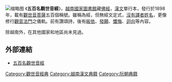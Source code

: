 {{Orphan|time=2017-11-25T13:07:28+00:00}}
[[File:五百名观世音经.JPG|缩略图]]
{{Wikisource}}
《'''五百名觀世音經'''》，[[越南國家圖書館|越南國家圖書館]]藏[[佛經|佛經]]，[[漢文|漢文]]單行本，發行於1898年，載有[[觀世音菩薩|觀世音菩薩]]五百個稱號。雖稱為經，但無經文定式，[[匿名|沒有譯者姓名]]，更像修行[[觀音法門|觀音法門]]之儀軌。前有讚頌詩，後有[[皈依|皈依]]、[[發願|發願]]、[[懺悔|懺悔]]、[[迴向|迴向]]等內容。

除越南外，在其他國家和地區尚未見過。

== 外部連結 ==
* [http://hannom.nlv.gov.vn/hannom/cgi-bin/hannom?a=d&d=BNTwEHieafjbn1898&e=-------vi-20--1--txt-txIN%7CtxME------ 五百名觀世音經]{{Wayback|url=http://hannom.nlv.gov.vn/hannom/cgi-bin/hannom?a=d&d=BNTwEHieafjbn1898&e=-------vi-20--1--txt-txIN%7CtxME------ |date=20201027123915 }}

[[Category:觀世音經典|Category:觀世音經典]]
[[Category:越南漢文典籍|Category:越南漢文典籍]]
[[Category:阮朝典籍|Category:阮朝典籍]]